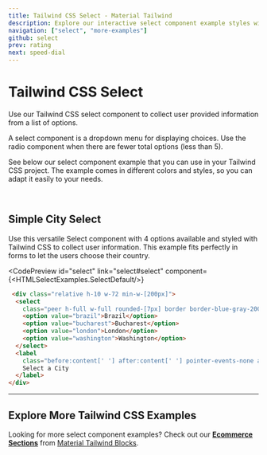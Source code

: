 ```yaml
---
title: Tailwind CSS Select - Material Tailwind
description: Explore our interactive select component example styles with Tailwind CSS that can easily be customized to fit your web project.
navigation: ["select", "more-examples"]
github: select
prev: rating
next: speed-dial
---
```


# Tailwind CSS Select

Use our Tailwind CSS select component to collect user provided information from a list of options.

A select component is a dropdown menu for displaying choices. Use the radio component when there are fewer total options (less than 5).

See below our select component example that you can use in your Tailwind CSS project. The example comes in different colors and styles, so you can adapt it easily to your needs.

<br />

## Simple City Select

Use this versatile Select component with 4 options available and styled with Tailwind CSS to collect user information. This example fits perfectly in forms to let the users choose their country.

<CodePreview
  id="select"
  link="select#select"
  component={<HTMLSelectExamples.SelectDefault/>}
>
```html
 <div class="relative h-10 w-72 min-w-[200px]">
  <select
    class="peer h-full w-full rounded-[7px] border border-blue-gray-200 border-t-transparent bg-transparent px-3 py-2.5 font-sans text-sm font-normal text-blue-gray-700 outline outline-0 transition-all placeholder-shown:border placeholder-shown:border-blue-gray-200 placeholder-shown:border-t-blue-gray-200 empty:!bg-gray-900 focus:border-2 focus:border-gray-900 focus:border-t-transparent focus:outline-0 disabled:border-0 disabled:bg-blue-gray-50">
    <option value="brazil">Brazil</option>
    <option value="bucharest">Bucharest</option>
    <option value="london">London</option>
    <option value="washington">Washington</option>
  </select>
  <label
    class="before:content[' '] after:content[' '] pointer-events-none absolute left-0 -top-1.5 flex h-full w-full select-none text-[11px] font-normal leading-tight text-blue-gray-400 transition-all before:pointer-events-none before:mt-[6.5px] before:mr-1 before:box-border before:block before:h-1.5 before:w-2.5 before:rounded-tl-md before:border-t before:border-l before:border-blue-gray-200 before:transition-all after:pointer-events-none after:mt-[6.5px] after:ml-1 after:box-border after:block after:h-1.5 after:w-2.5 after:flex-grow after:rounded-tr-md after:border-t after:border-r after:border-blue-gray-200 after:transition-all peer-placeholder-shown:text-sm peer-placeholder-shown:leading-[3.75] peer-placeholder-shown:text-blue-gray-500 peer-placeholder-shown:before:border-transparent peer-placeholder-shown:after:border-transparent peer-focus:text-[11px] peer-focus:leading-tight peer-focus:text-gray-900 peer-focus:before:border-t-2 peer-focus:before:border-l-2 peer-focus:before:border-gray-900 peer-focus:after:border-t-2 peer-focus:after:border-r-2 peer-focus:after:border-gray-900 peer-disabled:text-transparent peer-disabled:before:border-transparent peer-disabled:after:border-transparent peer-disabled:peer-placeholder-shown:text-blue-gray-500">
    Select a City
  </label>
</div>
```
</CodePreview>

---

<span id="more-examples"></span>

## Explore More Tailwind CSS Examples
Looking for more select component examples? Check out our **<a href="https://www.material-tailwind.com/blocks/ecommerce-sections" target="_blank">Ecommerce Sections</a>** from <a href="https://www.material-tailwind.com/blocks" target="_blank">Material Tailwind Blocks</a>.

